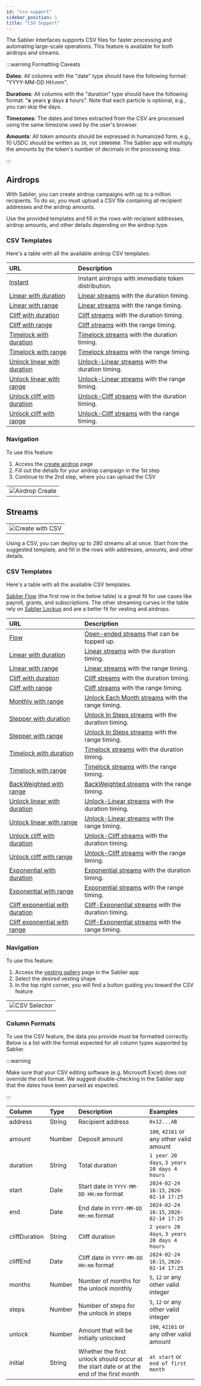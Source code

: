 ```yaml
---
id: "csv-support"
sidebar_position: 1
title: "CSV Support"
---
```


The Sablier Interfaces supports CSV files for faster processing and automating large-scale operations. This feature is
available for both airdrops and streams.

:::warning Formatting Caveats

**Dates**: All columns with the "date" type should have the following format: "YYYY-MM-DD HH:mm".

**Durations**: All columns with the "duration" type should have the following format: "**x** years **y** days **z**
hours". Note that each particle is optional, e.g., you can skip the days.

**Timezones**: The dates and times extracted from the CSV are processed using the same timezone used by the user's
browser.

**Amounts**: All token amounts should be expressed in humanized form, e.g., 10 USDC should be written as `10`, not
`10000000`. The Sablier app will multiply the amounts by the token's number of decimals in the processing step.

:::

## Airdrops

With Sablier, you can create airdrop campaigns with up to a million recipients. To do so, you must upload a CSV file
containing all recipient addresses and the airdrop amounts.

Use the provided templates and fill in the rows with recipient addresses, airdrop amounts, and other details depending on the airdrop type.

### CSV Templates

Here's a table with all the available airdrop CSV templates:

| URL                                                                                                           | Description                                                                                      |
| :------------------------------------------------------------------------------------------------------------ | :----------------------------------------------------------------------------------------------- |
| [Instant](https://files.sablier.com/templates/airdrop-instant-template.csv)                                   | Instant airdrops with immediate token distribution.                                              |
| [Linear with duration](https://files.sablier.com/templates/airdrop-linear-duration-template.csv)              | [Linear streams](/concepts/lockup/stream-shapes#linear) with the duration timing.                |
| [Linear with range](https://files.sablier.com/templates/airdrop-linear-range-template.csv)                    | [Linear streams](/concepts/lockup/stream-shapes#linear) with the range timing.                   |
| [Cliff with duration](https://files.sablier.com/templates/airdrop-cliff-duration-template.csv)                | [Cliff streams](/concepts/lockup/stream-shapes#cliff-unlock) with the duration timing.           |
| [Cliff with range](https://files.sablier.com/templates/airdrop-cliff-range-template.csv)                      | [Cliff streams](/concepts/lockup/stream-shapes#cliff-unlock) with the range timing.              |
| [Timelock with duration](https://files.sablier.com/templates/airdrop-timelock-duration-template.csv)          | [Timelock streams](/concepts/lockup/stream-shapes#timelock) with the duration timing.            |
| [Timelock with range](https://files.sablier.com/templates/airdrop-timelock-range-template.csv)                | [Timelock streams](/concepts/lockup/stream-shapes#timelock) with the range timing.               |
| [Unlock linear with duration](https://files.sablier.com/templates/airdrop-unlockLinear-duration-template.csv) | [Unlock-Linear streams](/concepts/lockup/stream-shapes#initial-unlock) with the duration timing. |
| [Unlock linear with range](https://files.sablier.com/templates/airdrop-unlockLinear-range-template.csv)       | [Unlock-Linear streams](/concepts/lockup/stream-shapes#initial-unlock) with the range timing.    |
| [Unlock cliff with duration](https://files.sablier.com/templates/airdrop-unlockCliff-duration-template.csv)   | [Unlock-Cliff streams](/concepts/lockup/stream-shapes#cliff-unlock) with the duration timing.    |
| [Unlock cliff with range](https://files.sablier.com/templates/airdrop-unlockCliff-range-template.csv)         | [Unlock-Cliff streams](/concepts/lockup/stream-shapes#cliff-unlock) with the range timing.       |

### Navigation

To use this feature:

1. Access the [create airdrop](https://app.sablier.com/airdrops/create) page
2. Fill out the details for your airdrop campaign in the 1st step
3. Continue to the 2nd step, where you can upload the CSV

|                                                       |
| ----------------------------------------------------- |
| ![Airdrop Create](/screenshots/airdrop-create-2.webp) |

## Streams

|                                                       |
| ----------------------------------------------------- |
| ![Create with CSV](/screenshots/create-with-csv.webp) |

Using a CSV, you can deploy up to 280 streams all at once. Start from the suggested template, and fill in the rows with
addresses, amounts, and other details.

### CSV Templates

Here's a table with all the available CSV templates.

[Sablier Flow](/concepts/use-cases#sablier-flow) (the first row in the below table) is a great fit for use cases like payroll, grants, and subscriptions. The other streaming curves in the table rely on [Sablier Lockup](/concepts/use-cases#sablier-lockup) and are a better fit for vesting and airdrops.

| URL                                                                                                           | Description                                                                                             |
| :------------------------------------------------------------------------------------------------------------ | :------------------------------------------------------------------------------------------------------ |
| [Flow](https://files.sablier.com/templates/flow-template.csv)                                                 | [Open-ended streams](/concepts/flow/overview#total-debt) that can be topped up.                         |
| [Linear with duration](https://files.sablier.com/templates/linear-duration-template.csv)                      | [Linear streams](/concepts/lockup/stream-shapes#linear) with the duration timing.                       |
| [Linear with range](https://files.sablier.com/templates/linear-range-template.csv)                            | [Linear streams](/concepts/lockup/stream-shapes#linear) with the range timing.                          |
| [Cliff with duration](https://files.sablier.com/templates/2025-02/cliff-duration-template.csv)                | [Cliff streams](/concepts/lockup/stream-shapes#cliff-unlock) with the duration timing.                  |
| [Cliff with range](https://files.sablier.com/templates/2025-02/cliff-range-template.csv)                      | [Cliff streams](/concepts/lockup/stream-shapes#cliff-unlock) with the range timing.                     |
| [Monthly with range](https://files.sablier.com/templates/monthly-range-template.csv)                          | [Unlock Each Month streams](/concepts/lockup/stream-shapes#unlock-monthly) with the range timing.       |
| [Stepper with duration](https://files.sablier.com/templates/2025-02/unlockSteps-duration-template.csv)        | [Unlock In Steps streams](/concepts/lockup/stream-shapes#unlock-in-steps) with the duration timing.     |
| [Stepper with range](https://files.sablier.com/templates/2025-02/unlockSteps-range-template.csv)              | [Unlock In Steps streams](/concepts/lockup/stream-shapes#unlock-in-steps) with the range timing.        |
| [Timelock with duration](https://files.sablier.com/templates/timelock-duration-template.csv)                  | [Timelock streams](/concepts/lockup/stream-shapes#timelock) with the duration timing.                   |
| [Timelock with range](https://files.sablier.com/templates/timelock-range-template.csv)                        | [Timelock streams](/concepts/lockup/stream-shapes#timelock) with the range timing.                      |
| [BackWeighted with range](https://files.sablier.com/templates/backWeighted-range-template.csv)                | [BackWeighted streams](/concepts/lockup/stream-shapes) with the range timing.                           |
| [Unlock linear with duration](https://files.sablier.com/templates/unlockLinear-duration-template.csv)         | [Unlock-Linear streams](/concepts/lockup/stream-shapes#initial-unlock) with the duration timing.        |
| [Unlock linear with range](https://files.sablier.com/templates/unlockLinear-range-template.csv)               | [Unlock-Linear streams](/concepts/lockup/stream-shapes#initial-unlock) with the range timing.           |
| [Unlock cliff with duration](https://files.sablier.com/templates/2025-02/unlockCliff-duration-template.csv)   | [Unlock-Cliff streams](/concepts/lockup/stream-shapes#cliff-unlock) with the duration timing.           |
| [Unlock cliff with range](https://files.sablier.com/templates/2025-02/unlockCliff-range-template.csv)         | [Unlock-Cliff streams](/concepts/lockup/stream-shapes#cliff-unlock) with the range timing.              |
| [Exponential with duration](https://files.sablier.com/templates/exponential-duration-template.csv)            | [Exponential streams](/concepts/lockup/stream-shapes#exponential) with the duration timing.             |
| [Exponential with range](https://files.sablier.com/templates/exponential-range-template.csv)                  | [Exponential streams](/concepts/lockup/stream-shapes#exponential) with the range timing.                |
| [Cliff exponential with duration](https://files.sablier.com/templates/exponentialCliff-duration-template.csv) | [Cliff-Exponential streams](/concepts/lockup/stream-shapes#cliff-exponential) with the duration timing. |
| [Cliff exponential with range](https://files.sablier.com/templates/exponentialCliff-range-template.csv)       | [Cliff-Exponential streams](/concepts/lockup/stream-shapes#cliff-exponential) with the range timing.    |

### Navigation

To use this feature:

1. Access the [vesting gallery](https://app.sablier.com/vesting/gallery/) page in the Sablier app
2. Select the desired vesting shape
3. In the top right corner, you will find a button guiding you toward the CSV feature

|                                                        |
| ------------------------------------------------------ |
| ![CSV Selector](/screenshots/create-csv-selector.webp) |

### Column Formats

To use the CSV feature, the data you provide must be formatted correctly. Below is a list with the format expected for
all column types supported by Sablier.

:::warning

Make sure that your CSV editing software (e.g. Microsoft Excel) does not override the cell format. We suggest
double-checking in the Sablier app that the dates have been parsed as expected.

:::

| Column        | Type   | Description                                                                              | Examples                                     |
| :------------ | :----- | :--------------------------------------------------------------------------------------- | :------------------------------------------- |
| address       | String | Recipient address                                                                        | `0x12...AB`                                  |
| amount        | Number | Deposit amount                                                                           | `100`, `42161` or any other valid amount     |
| duration      | String | Total duration                                                                           | `1 year 20 days`, `3 years 20 days 4 hours`  |
| start         | Date   | Start date in `YYYY-MM-DD HH:mm` format                                                  | `2024-02-24 16:15`, `2026-02-14 17:25`       |
| end           | Date   | End date in `YYYY-MM-DD HH:mm` format                                                    | `2024-02-24 16:15`, `2026-02-14 17:25`       |
| cliffDuration | String | Cliff duration                                                                           | `2 years 20 days`, `3 years 20 days 4 hours` |
| cliffEnd      | Date   | Cliff date in `YYYY-MM-DD HH:mm` format                                                  | `2024-02-24 16:15`, `2026-02-14 17:25`       |
| months        | Number | Number of months for the unlock monthly                                                  | `5`, `12` or any other valid integer         |
| steps         | Number | Number of steps for the unlock in steps                                                  | `5`, `12` or any other valid integer         |
| unlock        | Number | Amount that will be initially unlocked                                                   | `100`, `42161` or any other valid amount     |
| initial       | String | Whether the first unlock should occur at the start date or at the end of the first month | `at start` or `end of first month`           |
